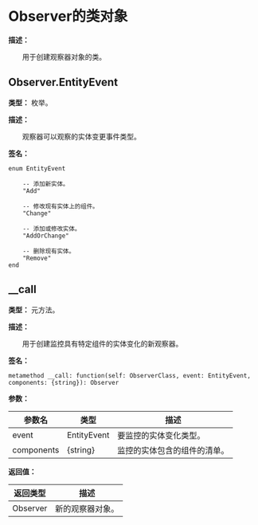 
# Observer的类对象

**描述：**

&emsp;&emsp;用于创建观察器对象的类。

## Observer.EntityEvent

**类型：** 枚举。

**描述：**

&emsp;&emsp;观察器可以观察的实体变更事件类型。

**签名：**
```tl
enum EntityEvent

	-- 添加新实体。
	"Add"

	-- 修改现有实体上的组件。
	"Change"

	-- 添加或修改实体。
	"AddOrChange"

	-- 删除现有实体。
	"Remove"
end
```

## __call

**类型：** 元方法。

**描述：**

&emsp;&emsp;用于创建监控具有特定组件的实体变化的新观察器。

**签名：**
```tl
metamethod __call: function(self: ObserverClass, event: EntityEvent, components: {string}): Observer
```

**参数：**

| 参数名 | 类型 | 描述 |
| --- | --- | --- |
| event | EntityEvent | 要监控的实体变化类型。 |
| components | \{string} | 监控的实体包含的组件的清单。 |

**返回值：**

| 返回类型 | 描述 |
| --- | --- |
| Observer | 新的观察器对象。 |